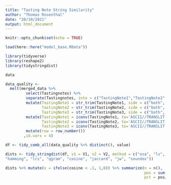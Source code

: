 ```yaml
---
title: "Tasting Note String Similarity"
author: "Thomas Rosenthal"
date: "20/10/2021"
output: html_document
---
```


```r
knitr::opts_chunk$set(echo = TRUE)
```

```r
load(here::here("model_base.RData"))
```

```r
library(tidyverse)
library(reshape2)
library(tidystringdist)
```

```r
data
```


```r
data_quality <- 
  melt(merged_data %>% 
         select(Tastingnotes) %>% 
         separate(Tastingnotes, into = c("TastingNote1","TastingNote2","TastingNote3"), sep = ",",  remove = TRUE) %>% 
         mutate(TastingNote1 = str_trim(TastingNote1, side = c("both", "left", "right")),
                TastingNote2 = str_trim(TastingNote2, side = c("both", "left", "right")),
                TastingNote3 = str_trim(TastingNote3, side = c("both", "left", "right"))) %>% 
         mutate(TastingNote1 = iconv(TastingNote1, to='ASCII//TRANSLIT'), 
                TastingNote2 = iconv(TastingNote2, to='ASCII//TRANSLIT'),
                TastingNote3 = iconv(TastingNote3, to='ASCII//TRANSLIT')) %>% 
         mutate(row = row_number())
        ,id.vars = 4)
```


```r
df <- tidy_comb_all(data_quality %>% distinct(), value)
```

```r
dists <- tidy_stringdist(df, v1 = V1, v2 = V2, method = c("osa", "lv", "dl",
"hamming", "lcs", "qgram", "cosine", "jaccard", "jw", "soundex"))
```

```r
dists %>% mutate(x = ifelse(cosine < .1, 1,0)) %>% summarize(n = n(),
                                                             pos = sum(x, na.rm = TRUE),
                                                             pct = pos/n)
                                                             
```

